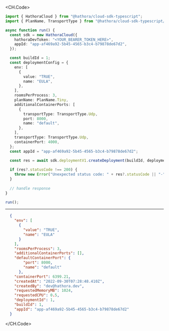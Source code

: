 
<CH.Code>
```typescript CreateDeployment.ts
import { HathoraCloud } from "@hathora/cloud-sdk-typescript";
import { PlanName, TransportType } from "@hathora/cloud-sdk-typescript/models/components";

async function run() {
  const sdk = new HathoraCloud({
    hathoraDevToken: "<YOUR_BEARER_TOKEN_HERE>",
    appId: "app-af469a92-5b45-4565-b3c4-b79878de67d2",
  });

  const buildId = 1;
  const deploymentConfig = {
    env: [
      {
        value: "TRUE",
        name: "EULA",
      },
    ],
    roomsPerProcess: 3,
    planName: PlanName.Tiny,
    additionalContainerPorts: [
      {
        transportType: TransportType.Udp,
        port: 8000,
        name: "default",
      },
    ],
    transportType: TransportType.Udp,
    containerPort: 4000,
  };
  const appId = "app-af469a92-5b45-4565-b3c4-b79878de67d2";
  
  const res = await sdk.deploymentV1.createDeployment(buildId, deploymentConfig, appId);

  if (res?.statusCode !== 200) {
    throw new Error("Unexpected status code: " + res?.statusCode || "-");
  }
  
  // handle response
}

run();
```
---

```json Example Response
  {
    "env": [
      {
        "value": "TRUE",
        "name": "EULA"
      }
    ],
    "roomsPerProcess": 3,
    "additionalContainerPorts": [],
    "defaultContainerPort": {
        "port": 8000,
        "name": "default"
      },
    "containerPort": 6399.21,
    "createdAt": "2022-09-30T07:28:48.410Z",
    "createdBy": "dev@hathora.dev",
    "requestedMemoryMB": 1024,
    "requestedCPU": 0.5,
    "deploymentId": 1,
    "buildId": 1,
    "appId": "app-af469a92-5b45-4565-b3c4-b79878de67d2"
  }
```
</CH.Code>
